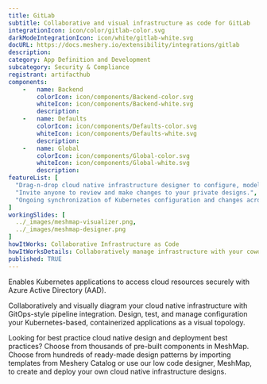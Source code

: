 ```yaml
---
title: GitLab
subtitle: Collaborative and visual infrastructure as code for GitLab
integrationIcon: icon/color/gitlab-color.svg
darkModeIntegrationIcon: icon/white/gitlab-white.svg
docURL: https://docs.meshery.io/extensibility/integrations/gitlab
description: 
category: App Definition and Development
subcategory: Security & Compliance
registrant: artifacthub
components: 
	-	name: Backend
		colorIcon: icon/components/Backend-color.svg
		whiteIcon: icon/components/Backend-white.svg
		description: 
	-	name: Defaults
		colorIcon: icon/components/Defaults-color.svg
		whiteIcon: icon/components/Defaults-white.svg
		description: 
	-	name: Global
		colorIcon: icon/components/Global-color.svg
		whiteIcon: icon/components/Global-white.svg
		description: 
featureList: [
  "Drag-n-drop cloud native infrastructure designer to configure, model, and deploy your workloads.",
  "Invite anyone to review and make changes to your private designs.",
  "Ongoing synchronization of Kubernetes configuration and changes across any number of clusters."
]
workingSlides: [
  ../_images/meshmap-visualizer.png,
  ../_images/meshmap-designer.png
]
howItWorks: Collaborative Infrastructure as Code
howItWorksDetails: Collaboratively manage infrastructure with your coworkers synchronously sharing the same designs.
published: TRUE
---
```

<p>
Enables Kubernetes applications to access cloud resources securely with Azure Active Directory (AAD).
</p>
<p>
    Collaboratively and visually diagram your cloud native infrastructure with GitOps-style pipeline integration. Design, test, and manage configuration your Kubernetes-based, containerized applications as a visual topology.
</p>
<p>
    Looking for best practice cloud native design and deployment best practices? Choose from thousands of pre-built components in MeshMap. Choose from hundreds of ready-made design patterns by importing templates from Meshery Catalog or use our low code designer, MeshMap, to create and deploy your own cloud native infrastructure designs.
</p>
